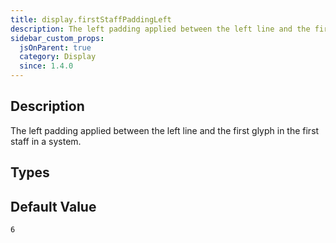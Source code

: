 ```yaml
---
title: display.firstStaffPaddingLeft
description: The left padding applied between the left line and the first glyph in the first staff in a system.
sidebar_custom_props:
  jsOnParent: true
  category: Display
  since: 1.4.0
---
```


<SinceBadge since="1.4.0" />


## Description

The left padding applied between the left line and the first glyph in the first staff in a system.

<PropertyDescription metadata={metadata} showJson={true} />

## Types

<TypeTable>
    <TypeRow name="double" type="all">
    </TypeRow>
</TypeTable>

## Default Value

`6`